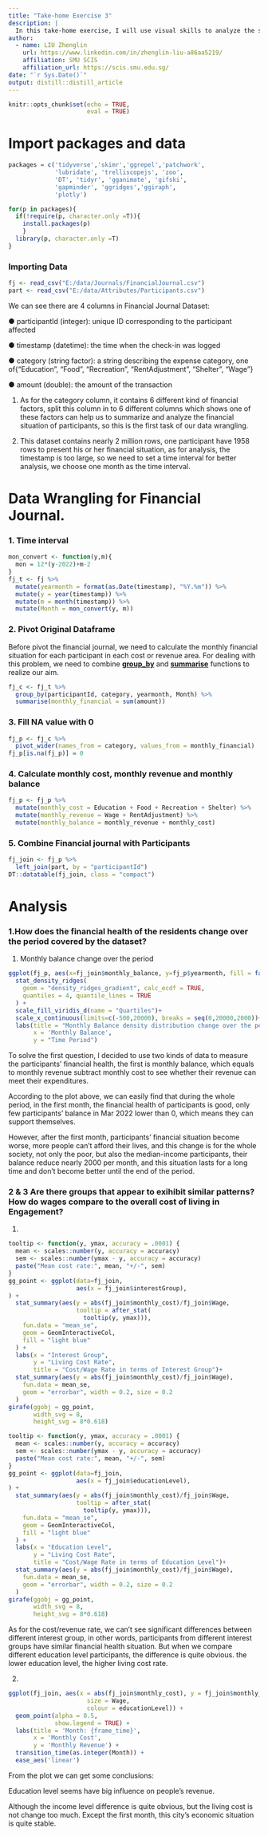 ```yaml
---
title: "Take-home Exercise 3"
description: |
  In this take-home exercise, I will use visual skills to analyze the second question of VAST Challenge 2022 challenge 3. .
author:
  - name: LIU Zhenglin 
    url: https://www.linkedin.com/in/zhenglin-liu-a86aa5219/
    affiliation: SMU SCIS
    affiliation_url: https://scis.smu.edu.sg/
date: "`r Sys.Date()`"
output: distill::distill_article
---
```


```r
knitr::opts_chunk$set(echo = TRUE,
                      eval = TRUE)
```


# Import packages and data

```r
packages = c('tidyverse','skimr','ggrepel','patchwork',
             'lubridate', 'trelliscopejs', 'zoo',
             'DT', 'tidyr', 'gganimate', 'gifski', 
             'gapminder', 'ggridges','ggiraph', 
             'plotly')

for(p in packages){
  if(!require(p, character.only =T)){
    install.packages(p)
    }
  library(p, character.only =T)
}
```

### Importing Data

```r
fj <- read_csv("E:/data/Journals/FinancialJournal.csv")
part <- read_csv("E:/data/Attributes/Participants.csv")
```


We can see there are 4 columns in Financial Journal Dataset:

● participantId (integer): unique ID corresponding to the participant affected

● timestamp (datetime): the time when the check-in was logged

● category (string factor): a string describing the expense category, one of{“Education”, “Food”, “Recreation”, “RentAdjustment”, “Shelter”, “Wage”}

● amount (double): the amount of the transaction

1. As for the category column, it contains 6 different kind of financial factors, split this column in to 6 different columns which shows one of these factors can help us to summarize and analyze the financial situation of participants, so this is the first task of our data wrangling.

2. This dataset contains nearly 2 million rows, one participant have 1958 rows to present his or her financial situation, as for analysis, the timestamp is too large, so we need to set a time interval for better analysis, we choose one month as the time interval. 


# Data Wrangling for Financial Journal. 

### 1. Time interval


```r
mon_convert <- function(y,m){
  mon = 12*(y-2022)+m-2
}
fj_t <- fj %>% 
  mutate(yearmonth = format(as.Date(timestamp), "%Y.%m")) %>% 
  mutate(y = year(timestamp)) %>% 
  mutate(m = month(timestamp)) %>% 
  mutate(Month = mon_convert(y, m))
```



### 2. Pivot Original Dataframe 

Before pivot the financial journal, we need to calculate the monthly financial situation for each participant in each cost or revenue area. For dealing with this problem, we need to combine [**group_by**](https://dplyr.tidyverse.org/reference/group_by.html) and [**summarise**](https://dplyr.tidyverse.org/reference/summarise.html) functions to realize our aim. 

```r
fj_c <- fj_t %>% 
  group_by(participantId, category, yearmonth, Month) %>% 
  summarise(monthly_financial = sum(amount))
```
### 3. Fill NA value with 0
```r
fj_p <- fj_c %>% 
  pivot_wider(names_from = category, values_from = monthly_financial)
fj_p[is.na(fj_p)] = 0
```

### 4. Calculate monthly cost, monthly revenue and monthly balance

```r
fj_p <- fj_p %>% 
  mutate(monthly_cost = Education + Food + Recreation + Shelter) %>% 
  mutate(monthly_revenue = Wage + RentAdjustment) %>% 
  mutate(monthly_balance = monthly_revenue + monthly_cost)
```

### 5. Combine Financial journal with Participants

```r
fj_join <- fj_p %>% 
  left_join(part, by = "participantId")
DT::datatable(fj_join, class = "compact")
```

# Analysis

### 1.How does the financial health of the residents change over the period covered by the dataset? 

1) Monthly balance change over the period

```r
ggplot(fj_p, aes(x=fj_join$monthly_balance, y=fj_p$yearmonth, fill = factor(stat(quantile)))) +
  stat_density_ridges(
    geom = "density_ridges_gradient", calc_ecdf = TRUE,
    quantiles = 4, quantile_lines = TRUE
  ) +
  scale_fill_viridis_d(name = "Quartiles")+
  scale_x_continuous(limits=c(-500,20000), breaks = seq(0,20000,2000))+
  labs(title = "Monthly Balance density distribution change over the period", 
       x = 'Monthly Balance', 
       y = "Time Period")
```

To solve the first question, I decided to use two kinds of data to measure the participants' financial health, the first is monthly balance, which equals to monthly revenue subtract monthly cost to see whether their revenue can meet their expenditures. 

According to the plot above, we can easily find that during the whole period, in the first month, the financial health of participants is good, only few participants' balance in Mar 2022 lower than 0, which means they can support themselves. 

However, after the first month, participants' financial situation become worse, more people can't afford their lives, and this change is for the whole society, not only the poor, but also the median-income participants, their balance reduce nearly 2000 per month, and this situation lasts for a long time and don't become better until the end of the period. 


### 2 & 3 Are there groups that appear to exihibit similar patterns?  How do wages compare to the overall cost of living in Engagement?

1) 

```r
tooltip <- function(y, ymax, accuracy = .0001) {
  mean <- scales::number(y, accuracy = accuracy)
  sem <- scales::number(ymax - y, accuracy = accuracy)
  paste("Mean cost rate:", mean, "+/-", sem)
} 
gg_point <- ggplot(data=fj_join, 
                   aes(x = fj_join$interestGroup),
) +
  stat_summary(aes(y = abs(fj_join$monthly_cost)/fj_join$Wage, 
                   tooltip = after_stat(
                     tooltip(y, ymax))),
    fun.data = "mean_se", 
    geom = GeomInteractiveCol,
    fill = "light blue"
  ) +
  labs(x = "Interest Group",
       y = "Living Cost Rate",
       title = "Cost/Wage Rate in terms of Interest Group")+
  stat_summary(aes(y = abs(fj_join$monthly_cost)/fj_join$Wage),
    fun.data = mean_se,
    geom = "errorbar", width = 0.2, size = 0.2
  )
girafe(ggobj = gg_point,
       width_svg = 8,
       height_svg = 8*0.618)
```

```r
tooltip <- function(y, ymax, accuracy = .0001) {
  mean <- scales::number(y, accuracy = accuracy)
  sem <- scales::number(ymax - y, accuracy = accuracy)
  paste("Mean cost rate:", mean, "+/-", sem)
} 
gg_point <- ggplot(data=fj_join, 
                   aes(x = fj_join$educationLevel),
) +
  stat_summary(aes(y = abs(fj_join$monthly_cost)/fj_join$Wage, 
                   tooltip = after_stat(
                     tooltip(y, ymax))),
    fun.data = "mean_se", 
    geom = GeomInteractiveCol,
    fill = "light blue"
  ) +
  labs(x = "Education Level",
       y = "Living Cost Rate",
       title = "Cost/Wage Rate in terms of Education Level")+
  stat_summary(aes(y = abs(fj_join$monthly_cost)/fj_join$Wage),
    fun.data = mean_se,
    geom = "errorbar", width = 0.2, size = 0.2
  )
girafe(ggobj = gg_point,
       width_svg = 8,
       height_svg = 8*0.618)
```

As for the cost/revenue rate, we can't see significant differences between different interest group, in other words, participants from different interest groups have similar financial health situation. But when we compare different education level participants, the difference is quite obvious. the lower education level, the higher living cost rate.    

2) 

```r
ggplot(fj_join, aes(x = abs(fj_join$monthly_cost), y = fj_join$monthly_revenue, 
                      size = Wage, 
                      colour = educationLevel)) +
  geom_point(alpha = 0.5, 
             show.legend = TRUE) +
  labs(title = 'Month: {frame_time}', 
       x = 'Monthly Cost', 
       y = 'Monthly Revenue') +
  transition_time(as.integer(Month)) +
  ease_aes('linear')
```

From the plot we can get some conclusions:

Education level seems have big influence on people's revenue. 

Although the income level difference is quite obvious, but the living cost is not change too much. 
Except the first month, this city's economic situation is quite stable. 
